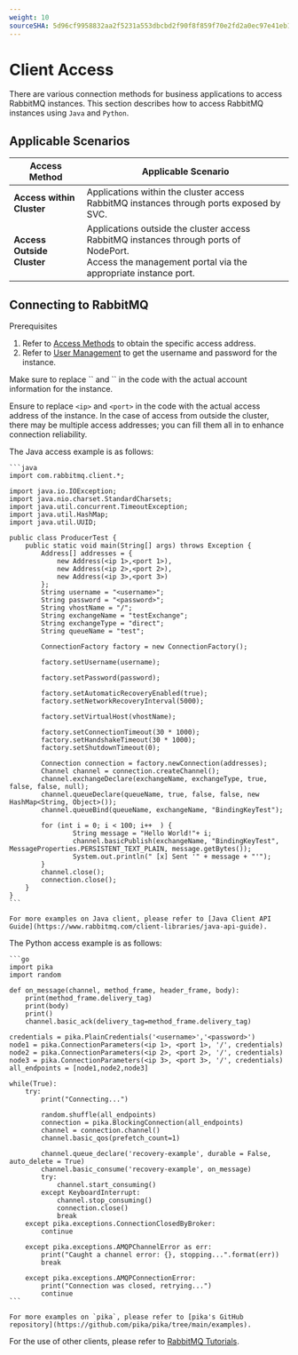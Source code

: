 ```yaml
---
weight: 10
sourceSHA: 5d96cf9958832aa2f5231a553dbcbd2f90f8f859f70e2fd2a0ec97e41eb1e705
---
```


# Client Access

There are various connection methods for business applications to access RabbitMQ instances. This section describes how to access RabbitMQ instances using `Java` and `Python`.

## Applicable Scenarios

| Access Method     | Applicable Scenario                                           |
| ------------------| ----------------------------------------------------------- |
| **Access within Cluster** | Applications within the cluster access RabbitMQ instances through ports exposed by SVC. |
| **Access Outside Cluster** | Applications outside the cluster access RabbitMQ instances through ports of NodePort.<br />Access the management portal via the appropriate instance port. |

## Connecting to RabbitMQ

Prerequisites

1. Refer to [Access Methods](../functions/40-accessmethod) to obtain the specific access address.
2. Refer to [User Management](../functions/20-user) to get the username and password for the instance.

<Directive type="tip" title="Tip">
  Make sure to replace `<username>` and `<password>` in the code with the actual account information for the instance.

  Ensure to replace `<ip>` and `<port>` in the code with the actual access address of the instance. In the case of access from outside the cluster, there may be multiple access addresses; you can fill them all in to enhance connection reliability.
</Directive>

<Tabs>
  <Tab label="Java Client Example">
    The Java access example is as follows:

    ```java
    import com.rabbitmq.client.*;

    import java.io.IOException;
    import java.nio.charset.StandardCharsets;
    import java.util.concurrent.TimeoutException;
    import java.util.HashMap;
    import java.util.UUID;

    public class ProducerTest {
        public static void main(String[] args) throws Exception {
            Address[] addresses = {
                new Address(<ip 1>,<port 1>),
                new Address(<ip 2>,<port 2>),
                new Address(<ip 3>,<port 3>)
            };
            String username = "<username>";
            String password = "<password>";
            String vhostName = "/";
            String exchangeName = "testExchange";
            String exchangeType = "direct";
            String queueName = "test";

            ConnectionFactory factory = new ConnectionFactory();

            factory.setUsername(username);

            factory.setPassword(password);

            factory.setAutomaticRecoveryEnabled(true);
            factory.setNetworkRecoveryInterval(5000);

            factory.setVirtualHost(vhostName);

            factory.setConnectionTimeout(30 * 1000);
            factory.setHandshakeTimeout(30 * 1000);
            factory.setShutdownTimeout(0);

            Connection connection = factory.newConnection(addresses);
            Channel channel = connection.createChannel();
            channel.exchangeDeclare(exchangeName, exchangeType, true, false, false, null);
            channel.queueDeclare(queueName, true, false, false, new HashMap<String, Object>());
            channel.queueBind(queueName, exchangeName, "BindingKeyTest");

            for (int i = 0; i < 100; i++  ) {
                    String message = "Hello World!"+ i;
                    channel.basicPublish(exchangeName, "BindingKeyTest", MessageProperties.PERSISTENT_TEXT_PLAIN, message.getBytes());
                    System.out.println(" [x] Sent '" + message + "'");
            }
            channel.close();
            connection.close();
        }
    }
    ```

    For more examples on Java client, please refer to [Java Client API Guide](https://www.rabbitmq.com/client-libraries/java-api-guide).
  </Tab>

  <Tab label="Python Client Example">
    The Python access example is as follows:

    ```go
    import pika
    import random

    def on_message(channel, method_frame, header_frame, body):
        print(method_frame.delivery_tag)
        print(body)
        print()
        channel.basic_ack(delivery_tag=method_frame.delivery_tag)

    credentials = pika.PlainCredentials('<username>','<password>')
    node1 = pika.ConnectionParameters(<ip 1>, <port 1>, '/', credentials)
    node2 = pika.ConnectionParameters(<ip 2>, <port 2>, '/', credentials)
    node3 = pika.ConnectionParameters(<ip 3>, <port 3>, '/', credentials)
    all_endpoints = [node1,node2,node3]

    while(True):
        try:
            print("Connecting...")

            random.shuffle(all_endpoints)
            connection = pika.BlockingConnection(all_endpoints)
            channel = connection.channel()
            channel.basic_qos(prefetch_count=1)

            channel.queue_declare('recovery-example', durable = False, auto_delete = True)
            channel.basic_consume('recovery-example', on_message)
            try:
                channel.start_consuming()
            except KeyboardInterrupt:
                channel.stop_consuming()
                connection.close()
                break
        except pika.exceptions.ConnectionClosedByBroker:
            continue

        except pika.exceptions.AMQPChannelError as err:
            print("Caught a channel error: {}, stopping...".format(err))
            break

        except pika.exceptions.AMQPConnectionError:
            print("Connection was closed, retrying...")
            continue
    ```

    For more examples on `pika`, please refer to [pika's GitHub repository](https://github.com/pika/pika/tree/main/examples).
  </Tab>
</Tabs>

For the use of other clients, please refer to [RabbitMQ Tutorials](https://www.rabbitmq.com/tutorials).
